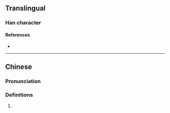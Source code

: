 {{character info}}
==Translingual==

===Han character===
{{Han char|rn=96|rad=玉|as=18|sn=22|four=14141|canj=MGGNF|ids=⿰𤣩燾}}

====References====
* {{Han ref|kx=0745.270|dkj=21358|dj=1154.050|hdz=21146.110|uh=74D9|ud=29913|bh=F6F2|bd=63218}}

----

==Chinese==
{{zh-forms}}

===Pronunciation===
{{zh-pron
|m=dào
|c=dou6
|mc=
|oc=
|ma=
|cat=
}}

===Definitions===
{{zh-hanzi}}

# {{rfdef|1=zh}}